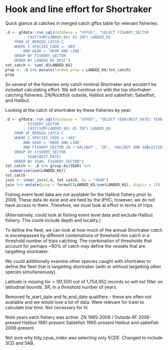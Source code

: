 # Hook and line effort for Shortraker

Quick glance at catches in merged catch gffos table for relevant fisheries:

```r
.d <- gfdata::run_sql(database = "GFFOS", "SELECT FISHERY_SECTOR
		, CAST(SUM(LANDED_KG) AS INT) LANDED_KG
	FROM GF_MERGED_CATCH C
	WHERE C.SPECIES_CODE = '403' 
		AND GEAR = 'HOOK AND LINE'
	GROUP BY FISHERY_SECTOR
	ORDER BY LANDED_KG DESC")
tot_catch <- sum(.d$LANDED_KG)
prop <- .d %>% mutate(landed_prop = LANDED_KG/tot_catch)
prop
```

So several of the fisheries only catch minimal Shortraker and wouldn't be 
included calculating effort. We will continue on with the top shortraker-
catching fisheries: ZN/Rockfish outside, Halibut and sablefish, Sabelfish, and
Halibut.

Looking at the catch of shortraker by these fisheries by year:

```r
.d <- gfdata::run_sql(database = "GFFOS", "SELECT YEAR(BEST_DATE) YEAR
		, FISHERY_SECTOR
		, CAST(SUM(LANDED_KG) AS INT) LANDED_KG
	FROM GF_MERGED_CATCH C
	WHERE C.SPECIES_CODE = '403' 
		AND GEAR = 'HOOK AND LINE'
		AND FISHERY_SECTOR IN ('HALIBUT', 'ZN', 'HALIBUT AND SABLEFISH', 'ROCKFISH OUTSIDE', 'SABLEFISH')
	GROUP BY FISHERY_SECTOR
		, YEAR(BEST_DATE)
	ORDER BY YEAR, FISHERY_SECTOR")
tot_catch <- .d %>% group_by(YEAR) %>%
  summarize(sum(LANDED_KG))
tot_catch
join <- inner_join(.d, tot_catch, by = "YEAR")
join %>% mutate(prop = formatC(LANDED_KG/sum(LANDED_KG), digits = 2))

```

Fishing event level data are not available for the Halibut fishery prior to 2006.
These data do exist and are held by the IPHC; however, we do not have access
to them. Therefore, we must look at effort in terms of trips.

(Alternatively, could look at fishing event level data and exclude Halibut fishery.
This could include depth and locality.)

To define the fleet, we can look at how much of the annual Shortraker catch is
encompassed by different combinations of threshold min catch in a threshold 
number of trips catching. The combination of thresholds that account for perhaps
~80% of catch may define the vessels that are targetting shortraker.

We could additionally examine other species caught with shortraker to define the
fleet that is targetting shortraker (with or without targetting other species
simultaneously).

Latitude is missing for > 181,500 out of 1,704,952 records so will not filter on 
latitudinal bounds.
SR, in a threshold number of years.

Removed fe_start_date and fe_end_date qualifiers - these are often not available
and we would lose a lot of data. Were relevant for trawl to calculate tow time. 
Not necessary for hl.

Note years each fishery was active:
ZN 1985-2006 / Outside RF 2006-present
Halibut 1991-present
Sablefish 1995-present
Halibut and sablefish 2006-present


Not sure why tidy_cpue_index was selecting only 5CDE. Changed to include 3CD and 5AB.

